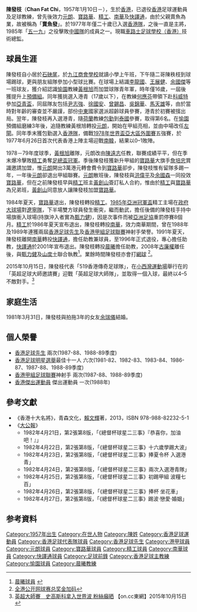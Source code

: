 {{noteTA
|G1=足球
}}
{{Football manager infobox
| playername  = 陳發枝 <br> Chan Fat Chi
| image       =  [[File:Chan_Fat_Chi.JPG|250px]]
| fullname    = 陳發枝
| nickname    = 賣魚發、發枝仔、米拿發
| birth_date  = {{birth date and age|1957|1|10}}
| birth_place = {{HKG-1959}}
| currentclub = 已退役
| position    = [[中場|中場]]、[[前鋒|前鋒]]
| youthyears  = 1973–1976
| youthclubs  = [[愉園體育會|愉園]]
| years1 = 1976–1980
| clubs1 = [[元朗區體育會足球隊|元朗]]
| caps1  = 
| goals1 = 
| years2 = 1980–1984
| clubs2 = [[寶路華足球隊|寶路華]]
| caps2  = 
| goals2 = 
| years3 = 1984–1986
| clubs3 = [[精工足球隊|精工]]
| caps3  = 
| goals3 = 
| years4 = 1986–1991
| clubs4 = [[南華足球隊|南華]]
| caps4  = 
| goals4 = 
| years5 = 1991–1996
| clubs5 = [[花花足球會|快譯通]]
| caps5  = 
| goals5 = 
| nationalyears1 = 1977–1988
| nationalteam1  = [[香港足球代表隊|香港]]
| nationalcaps1  = 50
| nationalgoals1 = 7
| manageryears1 = 1996–2001    
| managerclubs1 = [[花花足球會|快譯通]] (助教)
| manageryears2 = 2001–2008    
| managerclubs2 = [[晨曦足球會|晨曦]] (助教)
| manageryears3 = 2008–2010    
| managerclubs3 = [[晨曦足球會|晨曦]]
}}

'''陳發枝'''（'''Chan Fat Chi'''，1957年1月10日－），生於[[香港|香港]]，已退役[[香港|香港]]足球運動員及足球教練，曾先後效力[[元朗區體育會足球隊|元朗]]、[[寶路華足球隊|寶路華]]、[[精工足球隊|精工]]、[[南華足球隊|南華]]及[[花花足球會|快譯通]]，由於父親賣魚為業，故被稱為「'''賣魚發'''」。於1977年年僅二十歲已入選[[香港足球代表隊|香港隊]]，之後一直是主將，1985年「[[五一九事件|五一九]]」之役擊敗[[中國國家足球隊|中國隊]]的成員之一。現職[[車路士足球學校（香港）|車路士足球學校（香港）]]技術總監。

==球員生涯==
陳發枝自小居於[[石硤尾|石硤尾]]，於[[九江商會學校|九江商會學校]]就讀小學上午班，下午隨二哥陳秩枝到球場踢球，更與朋友組隊參加小型球比賽。在球場上結識[[李龍國|李龍國]]、[[王展健|王展健]]、[[余國傑|余國傑]]等一班球友，獲介紹認識[[愉園體育會|愉園]]教練[[黃根旭|黃根旭]]而加盟球隊青年軍，時年僅16歲，一屆後獲提升上[[香港預備組聯賽|預備組]]。同年獲挑選入港青（17歲以下），在教練[[何應芬|何應芬]]帶領下赴[[科威特|科威特]]參加[[亞洲青年足球錦標賽|亞青盃]]，同屆隊友包括[[尹志強|尹志強]]、[[徐國安|徐國安]]、[[曾錫昌|曾錫昌]]、[[吳錦華|吳錦華]]、[[馬天雄|馬天雄]]等，由於當時對年齡的審查並不嚴謹，部份[[中東|中東]]國家選派超齡球員參賽，港青於初賽被擯出局。翌年，陳發枝再入選港青，隨[[荷蘭|荷蘭]]教練[[包勤|包勤]]到[[泰國|泰國]]參賽，取得第6名。在[[愉園|愉園]]預備組磨練3年後，追隨教練黃根旭轉投[[元朗區體育會足球隊|元朗]]，開始在甲組亮相，並由中場改任[[左閘|左閘]]。同年季末獲包勤選入[[香港足球代表隊|香港隊]]，備戰[[1978年世界盃足球賽|1978年世界盃亞大區外圍賽]]五強賽，於1977年6月26日首次代表香港上陣主場迎戰[[南韓國家足球隊|南韓]]，結果以0–1敗陣。

1978－79年度球季，[[黃根旭|黃根旭]]離隊，元朗改由[[陳遠志|陳遠志]]任教，聯賽成績平平，但在季末爆冷擊敗[[精工足球隊|精工]]勇奪[[香港足總盃|足總盃冠軍]]。季後陳發枝獲新升甲組的[[寶路華足球隊|寶路華]]大旗手[[詹培忠|詹培忠]]賞識邀請加盟，惟[[元朗區體育會足球隊|元朗]]開出3萬港元轉會費令到[[寶路華|寶路華]]卻步，陳發枝惟有留隊多踢一年，一年後[[元朗區體育會足球隊|元朗]]卻退出甲組聯賽。[[元朗區體育會足球隊|元朗]]散班後，陳發枝與[[洪偉平|洪偉平]]及[[余國森|余國森]]一同投效[[寶路華足球隊|寶路華]]，但在之前陳發枝早與[[精工足球隊|精工]]班主[[黃創山|黃創山]]簽訂私人合約，惟由於[[精工|精工]]與[[寶路華|寶路華]]為兄弟班，[[黃創山|黃創山]]同意放人讓陳發枝加盟[[寶路華|寶路華]]。

1984年夏天，[[寶路華足球隊|寶路華]]退出，陳發枝轉投[[精工足球隊|精工]]。[[亞洲聯賽冠軍盃|1985年亞洲冠軍盃]]精工主場在[[香港大球場|政府大球場]]對[[遼寧足球隊|遼寧隊]]，下半場雙方球員發生衝突，繼而動武，擔任後備的陳發枝手持中場旗衝入球場(持旗沖入者實為[[甄力健|甄力健]])，因是次事件而被[[亞洲足協|亞洲足協]]重罰停賽8個月。[[精工足球隊|精工]]於1986年夏天宣布退出，陳發枝轉投[[南華足球隊|南華]]，效力南華期間，曾在1988年及1989年連獲兩屆[[香港足球先生|香港足球先生]]及[[香港甲組足球聯賽|香港甲組足球聯賽]]神射手榮譽。1991年夏天，陳發枝離開[[南華足球隊|南華]]轉投[[花花足球會|快譯通]]，擔任助教兼球員，至1996年正式退役，專心擔任助教，[[花花足球會|快譯通]]於2001年宣布退出。陳發枝轉投[[晨曦足球會|晨曦]]擔任助教，2008年[[古廉權|古廉權]]離任後，與[[甄力健|甄力健]]及[[山度士|山度士]]聯合執教<ref>[http://www.sunhei.net/player.php 晨曦球員] {{webarchive|url=https://web.archive.org/web/20091207073105/http://www.sunhei.net/player.php |date=2009-12-07 }}</ref>。業餘時間陳發枝亦會打[[網球|網球]] <ref>[http://www.takungpao.com/news/07/07/06/WF-761394.htm 全港公开网球赛总奖金加码]{{dead link|date=2018年5月 |bot=InternetArchiveBot |fix-attempted=yes }}</ref>。

2015年10月15日，陳發枝代表「519香港傳奇足球隊」，在[[小西灣運動場|小西灣運動場]]舉行在的「英超足球大師邀請賽」迎戰「英超足球大師隊」，並取得一個入球，最終以4–5不敵對手。<ref>[http://hk.on.cc/hk/bkn/cnt/sport/20151015/bkn-20151015213854683-1015_00882_001.html 英超大師賽　史高斯科拿入世界波 粉絲癲晒] {{Wayback|url=http://hk.on.cc/hk/bkn/cnt/sport/20151015/bkn-20151015213854683-1015_00882_001.html |date=20161115055920 }} 【on.cc東網】2015年10月15日</ref>

==家庭生活==
1981年3月31日，陳發枝與拍拖3年的女友[[余瑞儀|余瑞儀]]結婚。

==個人榮譽==
* [[香港足球先生|香港足球先生]] 兩次(1987-88、1988-89季度)
* [[香港足球明星選舉|香港足球明星選舉]]最佳十一人 六次(1981-82、1982-83、1983-84、1986-87、1987-88、1988-89季度)
* [[香港甲組足球聯賽|香港甲組足球聯賽]]神射手 兩次(1987-88、1988-89季度)
* [[香港傑出運動員|香港傑出運動員]] 傑出運動員 一次(1988年)

==參考文獻==
* 《香港十大名將》，青森文化，[[賴文輝|賴文輝]]著，2013，ISBN 978-988-82232-5-1
* 《[[大公報|大公報]]》
** 1982年4月21日，第2張第8版，「《總督杯球星二三事》『恭喜你，加油吧！』」
** 1982年4月22日，第2張第8版，「《總督杯球星二三事》十六歲學踢大波」
** 1982年4月23日，第2張第8版，「《總督杯球星二三事》捧夏令杯 入選港青」
** 1982年4月24日，第2張第8版，「《總督杯球星二三事》兩次入選港青隊」
** 1982年4月25日，第2張第8版，「《總督杯球星二三事》初踢甲組 波糧七百」
** 1982年4月26日，第2張第8版，「《總督杯球星二三事》捧杯 坐花車」
** 1982年4月27日，第2張第8版，「《總督杯球星二三事》踢波·戀愛·婚姻」

==参考資料==
{{reflist}}

{{香港足球先生}}
{{港甲神射手}}
{{1981-82年香港足球明星選舉最佳十一人}}
{{1982-83年香港足球明星選舉最佳十一人}}
{{1983-84年香港足球明星選舉最佳十一人}}
{{香港足球總會百周年世紀球星}}

{{DEFAULTSORT:Chan Fat Chi}} 
[[Category:1957年出生|Category:1957年出生]]
[[Category:在世人物|Category:在世人物]]
[[Category:陳姓|Category:陳姓]]
[[Category:香港足球運動員|Category:香港足球運動員]]
[[Category:香港足球代表隊球員|Category:香港足球代表隊球員]]
[[Category:香港足球先生|Category:香港足球先生]]
[[Category:港甲球員|Category:港甲球員]]
[[Category:元朗球員|Category:元朗球員]]
[[Category:寶路華球員|Category:寶路華球員]]
[[Category:精工球員|Category:精工球員]]
[[Category:南華球員|Category:南華球員]]
[[Category:快譯通球員|Category:快譯通球員]]
[[Category:足球前鋒|Category:足球前鋒]]
[[Category:香港足球主教練|Category:香港足球主教練]]
[[Category:愉園球員|Category:愉園球員]]
[[Category:晨曦教練|Category:晨曦教練]]